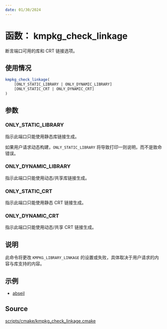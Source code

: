 ```yaml
---
date: 01/30/2024
---
```

# 函数： kmpkg_check_linkage

断言端口可用的库和 CRT 链接选项。

## 使用情况

```cmake
kmpkg_check_linkage(
    [ONLY_STATIC_LIBRARY | ONLY_DYNAMIC_LIBRARY]
    [ONLY_STATIC_CRT | ONLY_DYNAMIC_CRT]
)
```

## 参数

### ONLY_STATIC_LIBRARY

指示此端口只能使用静态库链接生成。

如果用户请求动态构建，`ONLY_STATIC_LIBRARY` 将导致打印一则说明，而不是致命错误。

### ONLY_DYNAMIC_LIBRARY

指示此端口只能使用动态/共享库链接生成。

### ONLY_STATIC_CRT

指示此端口只能使用静态 CRT 链接生成。

### ONLY_DYNAMIC_CRT

指示此端口只能使用动态/共享 CRT 链接生成。

## 说明

此命令将更改 `KMPKG_LIBRARY_LINKAGE` 的设置或失败，具体取决于用户请求的内容与库支持的内容。

## 示例

- [abseil](https://gitee.com/kumo-pub/kmpkg/blob/master/ports/abseil/portfile.cmake)

## Source

[scripts/cmake/kmpkg\_check\_linkage.cmake](https://gitee.com/kumo-pub/kmpkg/blob/master/scripts/cmake/kmpkg_check_linkage.cmake)

